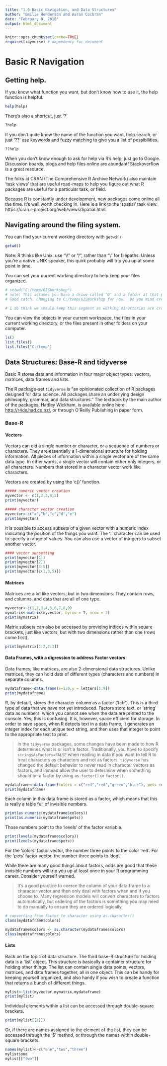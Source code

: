 ---
title: "1.0 Basic Navigation, and Data Structures"
author: "Emilie Henderson and Aaron Cochran"
date: "February 8, 2018"
output: html_document
---


```{r setup, include=FALSE}
knitr::opts_chunk$set(cache=TRUE)
require(tidyverse) # dependency for document
```

# Basic R Navigation
## Getting help.

If you know what function you want, but  don't know how to use it, the help function is helpful.

```{r}
help(help)
```


There's also a shortcut, just '?'
```{r}
?help
```


If you don't quite know the name of the function you want, help.search, or just '??' use keywords and fuzzy matching to give you a list of possibilities.

```{r}
??help
```


When you don't know enough to ask for help via R's help, just go to Google.  Discussion boards, blogs and help files online are abundant! Stackoverflow is a great resource. 

The folks at CRAN (The Comprehensive R Archive Network) also maintain 'task views' that are useful road-maps to help you figure out what R packages are useful for a particular task, or field.

Because R is constantly under development, new packages come online all the time.  It's well worth checking in.  Here is a link to the 'spatial' task view: https://cran.r-project.org/web/views/Spatial.html.


## Navigating around the filing system.
You can find your current working directory with `getwd()`.

```{r}
getwd()
```


Note: R thinks like Unix.  use "\\\\" or "/", rather than "\\" for filepaths.  Unless you're a native UNIX speaker, this quirk probably will trip you up at some point in time.

You can set your current working directory to help keep your files organized. 

```{r}
# setwd("C:/temp/GISWorkshop") 
# note: This assumes you have a drive called "D" and a folder at that path. If you don't, this code chunk will fail. I commented out the code to allow it to run for me. - Aaron
# Good catch. Changing to C:/temp/GISWorkshop for now.  Do you mind creating the local temp directory where you're working so that you can run this?

# I do think we should keep this segment as working directories are crucial to understand.
```


You can view the objects in your current workspace, the files in your current working directory, or the files present in other folders on your computer. 

```{r}
ls()
list.files()
list.files("C:/temp")
```


## Data Structures: Base-R and tidyverse
Basic R stores data and information in four major object types: vectors, matrices, data frames and lists.

The R package-set `tidyverse` is "an opinionated collection of R packages designed for data science. All packages share an underlying design philosophy, grammar, and data structures." The textbook by the main author of the packages, Hadley Wickham, is available online here <http://r4ds.had.co.nz/>, or through O'Reilly Publishing in paper form. 

### Base-R

#### Vectors
Vectors can old a single number or character, or a sequence of numbers or characters.  They are essentially a 1-dimensional structure for holding information.  All pieces of information within a single vector are of the same data type.  In other words, a single vector will contain either only integers, or all characters.  Numbers that stored in a character vector work like characters.

Vectors are created by using the 'c()' function. 

```{r}
##### numeric vector creation
myvector <- c(1,2,3,4,5)
print(myvector)

##### character vector creation
myvector<-c("a","b","c","d","e")
print(myvector)
```


It is possible to access subsets of a given vector with a numeric index indicating the position of the things you want.  The ':' character can be used to specify a range of values.  You can also use a vector of integers to subset another vector.

```{r}
#### vector subsetting
print(myvector[1])
print(myvector[2])     
print(myvector[3:5])    
print(myvector[c(1,3,5)])   
```


#### Matrices

Matrices are a lot like vectors, but in two dimensions.  They contain rows, and columns, and data that are all of one type. 

```{r}
myvector<-c(1,2,3,4,5,6,7,8,9)
mymatrix<-matrix(myvector, byrow = T, nrow = 3)
print(mymatrix)
```


Matrix subsets can also be accessed by providing indices within square brackets, just like vectors, but with two dimensions rather than one (rows come first).

```{r}
print(mymatrix[1:2,2:3])
```


#### Data Frames, with a digression to address Factor vectors

Data frames, like matrices, are also 2-dimensional data structures.  Unlike matrices, they can hold data of different types (characters and numbers) in separate columns.


```{r}
mydataframe<-data.frame(x=1:9,y = letters[1:9])
print(mydataframe)
```


R, by default, stores the character column as a factor ('fctr'). This is a third type of data that we have not yet introduced.  Factors store text, or 'string' data as numbers, which you cannot see when the data are printed to the console. Yes, this is confusing.  It is, however, space efficient for storage.  In order to save space, when R detects text in a data frame, it generates an integer index for each unique text string, and then uses that integer to point to the appropriate text to print.

> In the `tidyverse` packages, some changes have been made to how R determines what is or isn't a factor. Traditionally, you have to specify `stringsAsFactors=FALSE` when reading in data if you want to tell R to treat characters as characters and not as factors. `tidyverse` has changed the default behavior to never read in character vectors as factors, and instead allow the user to determine when something should be a factor by using `as.factor()` or `factor()`. 


```{r}
mydataframe<-data.frame(colors = c("red","red","green","blue"), pets =c("cat","dog","bird","dog"))
print(mydataframe)
```


Each column in this data frame is stored as a factor, which means that this is really a table full of invisible numbers.

```{r}
print(as.numeric(mydataframe$colors))
print(as.numeric(mydataframe$pets))
```


Those numbers point to the 'levels' of the factor variable.

```{r}
print(levels(mydataframe$colors))
print(levels(mydataframe$pets))
```


For the 'colors' factor vector, the number three points to the color 'red'.  For the 'pets' factor vector, the number three points to 'dog'.

While there are many good things about factors, odds are good that these invisible numbers will trip you up at least once in your R programming career.  Consider yourself warned.

> It's a good practice to coerce the column of your data.frame to a character vector and then only deal with factors when and if you choose to. Many regression models will convert characters to factors automatically, but ordering of the factors is something you may need to do manually to ensure they are ordered logically. 

```{r}
# converting from factor to character using as.character()
class(mydataframe$colors)

mydataframe$colors <- as.character(mydataframe$colors)
class(mydataframe$colors)
```

#### Lists

Back on the topic of data structure. The third base-R structure for holding data is a 'list' object.  This structure is basically a container structure for holding other things.  The list can contain single data points, vectors, matrices, and data frames together, all in one object.  This can be handy for keeping yourself organized, and also handy if you wish to create a function that returns a bunch of different things.


```{r}
mylist<-list(myvector,mymatrix,mydataframe)
print(mylist)
```


Individual elements within a list can be accessed through double-square brackets.


```{r}
print(mylist[[2]])
```


Or, if there are names assigned to the element of the list, they can be accessed through the '$' method, or through the names within double-square brackets.


```{r}
names(mylist)<-c("one","two","three")
mylist$one
mylist[["two"]]
```

